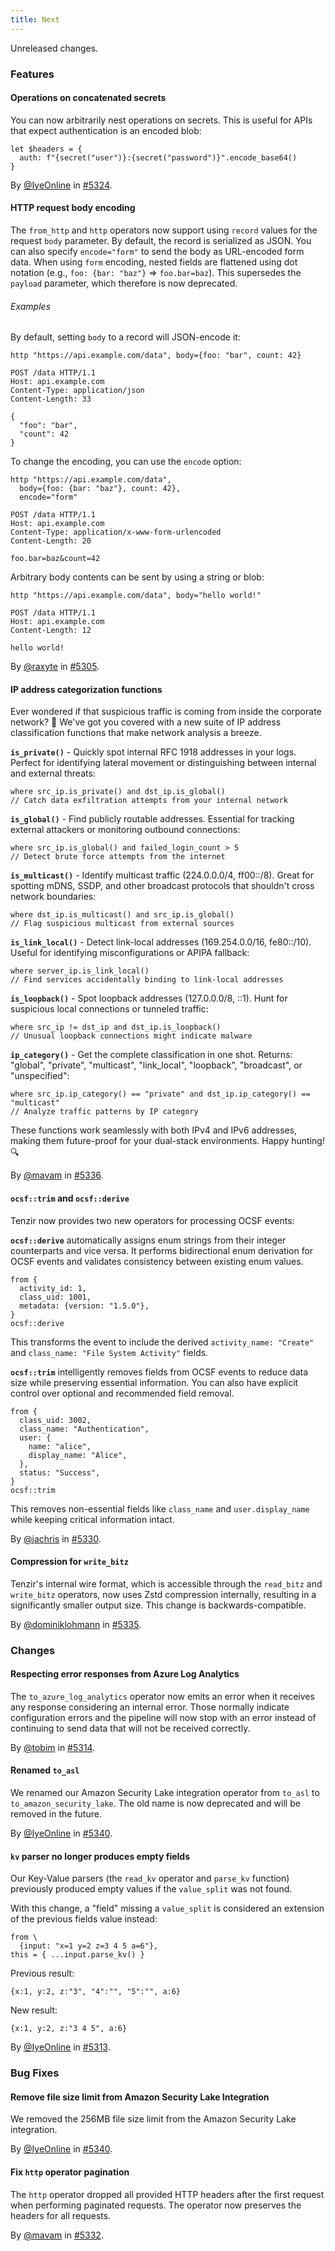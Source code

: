 ```yaml
---
title: Next
---
```


Unreleased changes.

### Features

#### Operations on concatenated secrets

You can now arbitrarily nest operations on secrets. This is useful for APIs that
expect authentication is an encoded blob:

```tql
let $headers = {
  auth: f"{secret("user")}:{secret("password")}".encode_base64()
}
```

By [@IyeOnline](https://github.com/IyeOnline) in [#5324](https://github.com/tenzir/tenzir/pull/5324).

#### HTTP request body encoding

The `from_http` and `http` operators now support using `record` values for the
request `body` parameter. By default, the record is serialized as JSON. You can
also specify `encode="form"` to send the body as URL-encoded form data. When
using `form` encoding, nested fields are flattened using dot notation (e.g.,
`foo: {bar: "baz"}` => `foo.bar=baz`). This supersedes the `payload` parameter,
which therefore is now deprecated.

###### Examples

By default, setting `body` to a record will JSON-encode it:

```tql
http "https://api.example.com/data", body={foo: "bar", count: 42}
```
```http
POST /data HTTP/1.1
Host: api.example.com
Content-Type: application/json
Content-Length: 33

{
  "foo": "bar",
  "count": 42
}
```

To change the encoding, you can use the `encode` option:

```tql
http "https://api.example.com/data",
  body={foo: {bar: "baz"}, count: 42},
  encode="form"
```
```http
POST /data HTTP/1.1
Host: api.example.com
Content-Type: application/x-www-form-urlencoded
Content-Length: 20

foo.bar=baz&count=42
```

Arbitrary body contents can be sent by using a string or blob:

```tql
http "https://api.example.com/data", body="hello world!"
```
```http
POST /data HTTP/1.1
Host: api.example.com
Content-Length: 12

hello world!
```

By [@raxyte](https://github.com/raxyte) in [#5305](https://github.com/tenzir/tenzir/pull/5305).

#### IP address categorization functions

Ever wondered if that suspicious traffic is coming from inside the corporate
network? 🏢 We've got you covered with a new suite of IP address classification
functions that make network analysis a breeze.

**`is_private()`** - Quickly spot internal RFC 1918 addresses in your logs.
Perfect for identifying lateral movement or distinguishing between internal and
external threats:

```tql
where src_ip.is_private() and dst_ip.is_global()
// Catch data exfiltration attempts from your internal network
```

**`is_global()`** - Find publicly routable addresses. Essential for tracking
external attackers or monitoring outbound connections:

```tql
where src_ip.is_global() and failed_login_count > 5
// Detect brute force attempts from the internet
```

**`is_multicast()`** - Identify multicast traffic (224.0.0.0/4, ff00::/8).
Great for spotting mDNS, SSDP, and other broadcast protocols that shouldn't
cross network boundaries:

```tql
where dst_ip.is_multicast() and src_ip.is_global()
// Flag suspicious multicast from external sources
```

**`is_link_local()`** - Detect link-local addresses (169.254.0.0/16,
fe80::/10). Useful for identifying misconfigurations or APIPA fallback:

```tql
where server_ip.is_link_local()
// Find services accidentally binding to link-local addresses
```

**`is_loopback()`** - Spot loopback addresses (127.0.0.0/8, ::1). Hunt for
suspicious local connections or tunneled traffic:

```tql
where src_ip != dst_ip and dst_ip.is_loopback()
// Unusual loopback connections might indicate malware
```

**`ip_category()`** - Get the complete classification in one shot. Returns:
"global", "private", "multicast", "link_local", "loopback", "broadcast", or
"unspecified":

```tql
where src_ip.ip_category() == "private" and dst_ip.ip_category() == "multicast"
// Analyze traffic patterns by IP category
```

These functions work seamlessly with both IPv4 and IPv6 addresses, making them
future-proof for your dual-stack environments. Happy hunting! 🔍

By [@mavam](https://github.com/mavam) in [#5336](https://github.com/tenzir/tenzir/pull/5336).

#### `ocsf::trim` and `ocsf::derive`

Tenzir now provides two new operators for processing OCSF events:

**`ocsf::derive`** automatically assigns enum strings from their integer
counterparts and vice versa. It performs bidirectional enum derivation for OCSF
events and validates consistency between existing enum values.

```tql
from {
  activity_id: 1,
  class_uid: 1001,
  metadata: {version: "1.5.0"},
}
ocsf::derive
```

This transforms the event to include the derived `activity_name: "Create"` and
`class_name: "File System Activity"` fields.

**`ocsf::trim`** intelligently removes fields from OCSF events to reduce data
size while preserving essential information. You can also have explicit control
over optional and recommended field removal.

```tql
from {
  class_uid: 3002,
  class_name: "Authentication",
  user: {
    name: "alice",
    display_name: "Alice",
  },
  status: "Success",
}
ocsf::trim
```

This removes non-essential fields like `class_name` and `user.display_name`
while keeping critical information intact.

By [@jachris](https://github.com/jachris) in [#5330](https://github.com/tenzir/tenzir/pull/5330).

#### Compression for `write_bitz`

Tenzir's internal wire format, which is accessible through the `read_bitz` and
`write_bitz` operators, now uses Zstd compression internally, resulting in a
significantly smaller output size. This change is backwards-compatible.

By [@dominiklohmann](https://github.com/dominiklohmann) in [#5335](https://github.com/tenzir/tenzir/pull/5335).

### Changes

#### Respecting error responses from Azure Log Analytics

The `to_azure_log_analytics` operator now emits an error when it receives any
response considering an internal error. Those normally indicate configuration
errors and the pipeline will now stop with an error instead of continuing to
send data that will not be received correctly.

By [@tobim](https://github.com/tobim) in [#5314](https://github.com/tenzir/tenzir/pull/5314).

#### Renamed `to_asl`

We renamed our Amazon Security Lake integration operator from `to_asl` to
`to_amazon_security_lake`. The old name is now deprecated and will be removed
in the future.

By [@IyeOnline](https://github.com/IyeOnline) in [#5340](https://github.com/tenzir/tenzir/pull/5340).

#### `kv` parser no longer produces empty fields

Our Key-Value parsers (the `read_kv` operator and `parse_kv` function) previously
produced empty values if the `value_split` was not found.

With this change, a "field" missing a `value_split` is considered an extension
of the previous fields value instead:

```tql
from \
  {input: "x=1 y=2 z=3 4 5 a=6"},
this = { ...input.parse_kv() }
```
Previous result:
```tql
{x:1, y:2, z:"3", "4":"", "5":"", a:6}
```
New result:
```tql
{x:1, y:2, z:"3 4 5", a:6}
```

By [@IyeOnline](https://github.com/IyeOnline) in [#5313](https://github.com/tenzir/tenzir/pull/5313).

### Bug Fixes

#### Remove file size limit from Amazon Security Lake Integration

We removed the 256MB file size limit from the Amazon Security Lake integration.

By [@IyeOnline](https://github.com/IyeOnline) in [#5340](https://github.com/tenzir/tenzir/pull/5340).

#### Fix `http` operator pagination

The `http` operator dropped all provided HTTP headers after the first request
when performing paginated requests. The operator now preserves the headers for
all requests.

By [@mavam](https://github.com/mavam) in [#5332](https://github.com/tenzir/tenzir/pull/5332).
